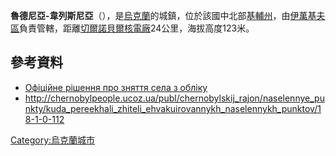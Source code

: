 {{Coord|51|11|13|N|30|6|0|E|display=title}}

'''魯德尼亞-韋列斯尼亞'''（{{lang-uk|Рудня-Вересня}}），是[[烏克蘭|烏克蘭]]的城鎮，位於該國中北部[[基輔州|基輔州]]，由[[伊萬基夫區|伊萬基夫區]]負責管轄，距離[[切爾諾貝爾核電廠|切爾諾貝爾核電廠]]24公里，海拔高度123米。

==參考資料==
* [http://w1.c1.rada.gov.ua/pls/z7502/A036?rdat1=12.06.2012&vf7551=185 Офіційне рішення про зняття села з обліку]{{dead link|date=2018年5月 |bot=InternetArchiveBot |fix-attempted=yes }}
* http://chernobylpeople.ucoz.ua/publ/chernobylskij_rajon/naselennye_punkty/kuda_pereekhali_zhiteli_ehvakuirovannykh_naselennykh_punktov/18-1-0-112 {{WebCite|url=https://www.webcitation.org/68igpbiow?url=http://chernobylpeople.ucoz.ua/publ/chernobylskij_rajon/naselennye_punkty/kuda_pereekhali_zhiteli_ehvakuirovannykh_naselennykh_punktov/18-1-0-112 |date=20120626230640 |dateformat=iso }}

{{Ukraine-geo-stub}}
[[Category:烏克蘭城市|Category:烏克蘭城市]]